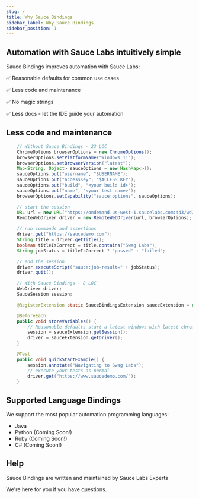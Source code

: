 ```yaml
---
slug: /
title: Why Sauce Bindings
sidebar_label: Why Sauce Bindings
sidebar_position: 1
---
```


## Automation with Sauce Labs intuitively simple

Sauce Bindings improves automation with Sauce Labs:

✅ Reasonable defaults for common use cases

✅ Less code and maintenance

✅ No magic strings

✅ Less docs - let the IDE guide your automation

## Less code and maintenance

```java title="withoutSauceBindings.java"
    // Without Sauce Bindings - 23 LOC
    ChromeOptions browserOptions = new ChromeOptions();
    browserOptions.setPlatformName("Windows 11");
    browserOptions.setBrowserVersion("latest");
    Map<String, Object> sauceOptions = new HashMap<>();
    sauceOptions.put("username", "$USERNAME");
    sauceOptions.put("accessKey", "$ACCESS_KEY");
    sauceOptions.put("build", "<your build id>");
    sauceOptions.put("name", "<your test name>");
    browserOptions.setCapability("sauce:options", sauceOptions);

    // start the session
    URL url = new URL("https://ondemand.us-west-1.saucelabs.com:443/wd/hub");
    RemoteWebDriver driver = new RemoteWebDriver(url, browserOptions);

    // run commands and assertions
    driver.get("https://saucedemo.com");
    String title = driver.getTitle();
    boolean titleIsCorrect = title.contains("Swag Labs");
    String jobStatus = titleIsCorrect ? "passed" : "failed";

    // end the session
    driver.executeScript("sauce:job-result=" + jobStatus);
    driver.quit();
```

```java title="withBindings.java"
    // With Sauce Bindings - 8 LOC
    WebDriver driver;
    SauceSession session;

    @RegisterExtension static SauceBindingsExtension sauceExtension = new SauceBindingsExtension();

    @BeforeEach
    public void storeVariables() {
        // Reasonable defaults start a latest windows with latest chrome
        session = sauceExtension.getSession();
        driver = sauceExtension.getDriver();
    }

    @Test
    public void quickStartExample() {
        session.annotate("Navigating to Swag Labs");
        // execute your tests as normal
        driver.get("https://www.saucedemo.com/");
    }
```

## Supported Language Bindings

We support the most popular automation programming languages:

- Java
- Python (Coming Soon!)
- Ruby (Coming Soon!)
- C# (Coming Soon!)

## Help

Sauce Bindings are written and maintained by Sauce Labs Experts

We're here for you if you have questions.

```

```
